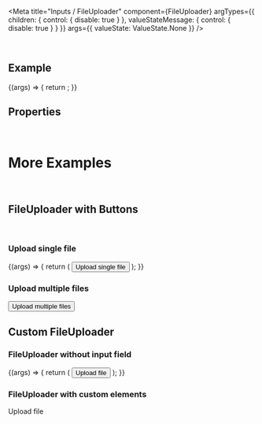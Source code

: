 
<Meta
  title="Inputs / FileUploader"
  component={FileUploader}
  argTypes={{
    children: { control: { disable: true } },
    valueStateMessage: { control: { disable: true } }
  }}
  args={{
    valueState: ValueState.None
  }}
/>

<DocsHeader since="0.9.0" />

<br />

## Example

<Canvas>
  <Story name="Default">
    {(args) => {
      return <FileUploader {...args} />;
    }}
  </Story>
</Canvas>

## Properties

<ArgsTableWithNote story="Default" />

<DomRefTable rows={FileUploaderDomRef} />

<br />

# More Examples

<br />

## FileUploader with Buttons

<br />

### Upload single file

<Canvas>
  <Story name="With Buttons">
    {(args) => {
      return (
        <FileUploader {...args}>
          <Button>Upload single file</Button>
        </FileUploader>
      );
    }}
  </Story>
</Canvas>

### Upload multiple files

<Canvas>
  <FileUploader multiple>
    <Button>Upload multiple files</Button>
  </FileUploader>
</Canvas>

<br />

## Custom FileUploader

### FileUploader without input field

<Canvas>
  <Story name="Custom FileUploader">
    {(args) => {
      return (
        <FileUploader hideInput>
          <Button>Upload file</Button>
        </FileUploader>
      );
    }}
  </Story>
</Canvas>

### FileUploader with custom elements

<Canvas>
  <FlexBox alignItems={FlexBoxAlignItems.Center}>
    <FileUploader hideInput>
      <Avatar icon={uploadIcon} />
    </FileUploader>
    <FileUploader hideInput>
      <Badge>Upload file</Badge>
    </FileUploader>
  </FlexBox>
</Canvas>

<Footer />
